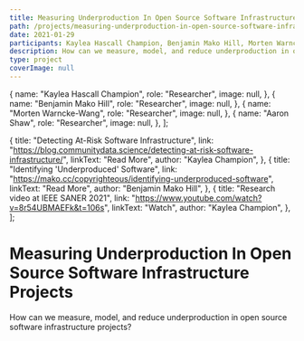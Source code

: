 ```yaml
---
title: Measuring Underproduction In Open Source Software Infrastructure Projects
path: /projects/measuring-underproduction-in-open-source-software-infrastructure
date: 2021-01-29
participants: Kaylea Hascall Champion, Benjamin Mako Hill, Morten Warncke-Wang, Aaron Shaw
description: How can we measure, model, and reduce underproduction in open source software infrastructure projects?
type: project
coverImage: null
---
```


  {
    name: "Kaylea Hascall Champion",
    role: "Researcher",
    image: null,
  },
  {
    name: "Benjamin Mako Hill",
    role: "Researcher",
    image: null,
  },
  {
    name: "Morten Warncke-Wang",
    role: "Researcher",
    image: null,
  },
  {
    name: "Aaron Shaw",
    role: "Researcher",
    image: null,
  },
];

  {
    title: "Detecting At-Risk Software Infrastructure",
    link: "https://blog.communitydata.science/detecting-at-risk-software-infrastructure/",
    linkText: "Read More",
    author: "Kaylea Champion",
  },
  {
    title: "Identifying 'Underproduced' Software",
    link: "https://mako.cc/copyrighteous/identifying-underproduced-software",
    linkText: "Read More",
    author: "Benjamin Mako Hill",
  },
  {
    title: "Research video at IEEE SANER 2021",
    link: "https://www.youtube.com/watch?v=8r54UBMAEFk&t=106s",
    linkText: "Watch",
    author: "Kaylea Champion",
  },
];

# Measuring Underproduction In Open Source Software Infrastructure Projects

How can we measure, model, and reduce underproduction in open source software infrastructure projects?
